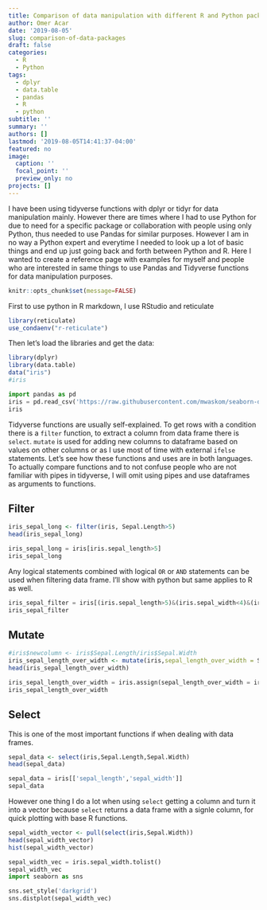 ```yaml
---
title: Comparison of data manipulation with different R and Python packages Part I
author: Omer Acar
date: '2019-08-05'
slug: comparison-of-data-packages
draft: false
categories:
  - R
  - Python
tags:
  - dplyr
  - data.table
  - pandas
  - R
  - python
subtitle: ''
summary: ''
authors: []
lastmod: '2019-08-05T14:41:37-04:00'
featured: no
image:
  caption: ''
  focal_point: ''
  preview_only: no
projects: []
---
```



I have been using tidyverse functions with dplyr or tidyr for data manipulation mainly. However there are times where I had to use Python for due to need for a specific package or collaboration with people using only Python, thus needed to use Pandas for similar purposes. However I am in no way a Python expert and everytime I needed to look up a lot of basic things and end up just going back and forth between Python and R. Here I wanted to create a reference page with examples for myself and people who are interested in same things to use Pandas and Tidyverse functions for data manipulation purposes. 


```r
knitr::opts_chunk$set(message=FALSE)
```

First to use python in R markdown, I use RStudio and reticulate
```r
library(reticulate)
use_condaenv("r-reticulate")
```

Then let's load the libraries and get the data:
```r
library(dplyr)
library(data.table)
data("iris")
#iris
```

```python
import pandas as pd
iris = pd.read_csv('https://raw.githubusercontent.com/mwaskom/seaborn-data/master/iris.csv')
iris
```

Tidyverse functions are usually self-explained. To get rows with a condition there is a ```filter``` function, to extract a column from data frame there is ```select```. ```mutate``` is used for adding new columns to dataframe based on values on other columns or as I use most of time with external ```ifelse``` statements. Let's see how these functions and uses are in both languages.
To actually compare functions and to not confuse people who are not familiar with pipes in tidyverse, I will omit using pipes and use dataframes as arguments to functions.


## Filter
```r
iris_sepal_long <- filter(iris, Sepal.Length>5)
head(iris_sepal_long)
```

```python
iris_sepal_long = iris[iris.sepal_length>5]
iris_sepal_long
```
Any logical statements combined with logical `OR` or `AND` statements can be used when filtering data frame. I'll show with python but same applies to R as well.

```python
iris_sepal_filter = iris[(iris.sepal_length>5)&(iris.sepal_width<4)&(iris.species=='setosa')]
iris_sepal_filter
```


## Mutate
```r
#iris$newcolumn <- iris$Sepal.Length/iris$Sepal.Width
iris_sepal_length_over_width <- mutate(iris,sepal_length_over_width = Sepal.Length / Sepal.Width)
head(iris_sepal_length_over_width)
```

```python
iris_sepal_length_over_width = iris.assign(sepal_length_over_width = iris.sepal_length / iris.sepal_width)
iris_sepal_length_over_width
```


## Select
This is one of the most important functions if when dealing with data frames. 
```r
sepal_data <- select(iris,Sepal.Length,Sepal.Width)
head(sepal_data)
```
```python
sepal_data = iris[['sepal_length','sepal_width']]
sepal_data
```

However one thing I do a lot when using ```select``` getting a column and turn it into a vector because `select` returns a data frame with a signle column, for quick plotting with base R functions.

```r
sepal_width_vector <- pull(select(iris,Sepal.Width))
head(sepal_width_vector)
hist(sepal_width_vector)
```

```python
sepal_width_vec = iris.sepal_width.tolist()
sepal_width_vec
import seaborn as sns

sns.set_style('darkgrid')
sns.distplot(sepal_width_vec)
```


<!-- ## Sorting -->
<!-- ```{r} -->
<!-- arrange(iris) -->
<!-- ``` -->

<!-- ## Summarizing data with groups -->